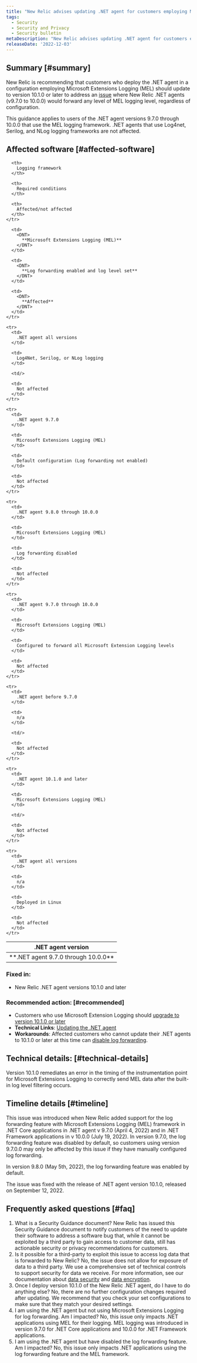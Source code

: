 ```yaml
---
title: "New Relic advises updating .NET agent for customers employing Microsoft Extensions Logging with log forwarding enabled"
tags:
  - Security
  - Security and Privacy
  - Security bulletin
metaDescription: "New Relic advises updating .NET agent for customers employing Microsoft Extensions Logging with log forwarding enabled"
releaseDate: '2022-12-03'
---
```


## Summary [#summary]

New Relic is recommending that customers who deploy the .NET agent in a configuration employing Microsoft Extensions Logging (MEL) should update to version 10.1.0 or later to address an [issue](/docs/release-notes/agent-release-notes/net-release-notes/net-agent-10-1-0/) where New Relic .NET agents (v9.7.0 to 10.0.0) would forward any level of MEL logging level, regardless of configuration.

This guidance applies to users of the .NET agent versions 9.7.0 through 10.0.0 that use the MEL logging framework. .NET agents that use Log4net, Serilog, and NLog logging frameworks are not affected.

## Affected software [#affected-software]

<table>
  <thead>
    <tr>
      <th style={{ width: "200px" }}>
        .NET agent version
      </th>

      <th>
        Logging framework
      </th>

      <th>
        Required conditions
      </th>

      <th>
        Affected/not affected
      </th>
    </tr>
  </thead>

  <tbody>
    <tr>
      <td>
        <DNT>
          **.NET agent 9.7.0 through 10.0.0**
        </DNT>
      </td>

      <td>
        <DNT>
          **Microsoft Extensions Logging (MEL)**
        </DNT>
      </td>

      <td>
        <DNT>
          **Log forwarding enabled and log level set**
        </DNT>
      </td>

      <td>
        <DNT>
          **Affected**
        </DNT>
      </td>
    </tr>

    <tr>
      <td>
        .NET agent all versions
      </td>

      <td>
        Log4Net, Serilog, or NLog logging
      </td>

      <td/>

      <td>
        Not affected
      </td>
    </tr>

    <tr>
      <td>
        .NET agent 9.7.0
      </td>

      <td>
        Microsoft Extensions Logging (MEL)
      </td>

      <td>
        Default configuration (Log forwarding not enabled)
      </td>

      <td>
        Not affected
      </td>
    </tr>

    <tr>
      <td>
        .NET agent 9.8.0 through 10.0.0
      </td>

      <td>
        Microsoft Extensions Logging (MEL)
      </td>

      <td>
        Log forwarding disabled
      </td>

      <td>
        Not affected
      </td>
    </tr>

    <tr>
      <td>
        .NET agent 9.7.0 through 10.0.0
      </td>

      <td>
        Microsoft Extensions Logging (MEL)
      </td>

      <td>
        Configured to forward all Microsoft Extension Logging levels
      </td>

      <td>
        Not affected
      </td>
    </tr>

    <tr>
      <td>
        .NET agent before 9.7.0
      </td>

      <td>
        n/a
      </td>

      <td/>

      <td>
        Not affected
      </td>
    </tr>

    <tr>
      <td>
        .NET agent 10.1.0 and later
      </td>

      <td>
        Microsoft Extensions Logging (MEL)
      </td>

      <td/>

      <td>
        Not affected
      </td>
    </tr>

    <tr>
      <td>
        .NET agent all versions
      </td>

      <td>
        n/a
      </td>

      <td>
        Deployed in Linux
      </td>

      <td>
        Not affected
      </td>
    </tr>
  </tbody>
</table>

### Fixed in:

* New Relic .NET agent versions 10.1.0 and later

### Recommended action: [#recommended]

* Customers who use Microsoft Extension Logging should [upgrade to version 10.1.0 or later](/docs/apm/agents/net-agent/installation/update-net-agent/)
* <DNT>**Technical Links**</DNT>: [Updating the .NET agent](/docs/apm/agents/net-agent/installation/update-net-agent/)
* <DNT>**Workarounds**</DNT>: Affected customers who cannot update their .NET agents to 10.1.0 or later at this time can [disable log forwarding](/docs/logs/logs-context/disable-automatic-logging/).

## Technical details: [#technical-details]

Version 10.1.0 remediates an error in the timing of the instrumentation point for Microsoft Extensions Logging to correctly send MEL data after the built-in log level filtering occurs.

## Timeline details [#timeline]

This issue was introduced when New Relic added support for the log forwarding feature with Microsoft Extensions Logging (MEL) framework in .NET Core applications in .NET agent v 9.7.0 (April 4, 2022) and in .NET Framework applications in v 10.0.0 (July 19, 2022).  In version 9.7.0, the log forwarding feature was disabled by default, so customers using version 9.7.0.0 may only be affected by this issue if they have manually configured log forwarding.

In version 9.8.0 (May 5th, 2022), the log forwarding feature was enabled by default.

The issue was fixed with the release of .NET agent version 10.1.0, released on September 12, 2022.

## Frequently asked questions [#faq]

1. What is a Security Guidance document?
   New Relic has issued this Security Guidance document to notify customers of the need to update their software to address a software bug that, while it cannot be exploited by a third party to gain access to customer data, still has actionable security or privacy recommendations for customers.
2. Is it possible for a third-party to exploit this issue to access  log data that is forwarded to New Relic?
   No, the issue does not allow for exposure of data to a third party. We use a comprehensive set of technical controls to support security for data we receive. For more information, see our documentation about [data security](/docs/security/security-privacy/data-privacy/security-controls-privacy/) and [data encryption](/docs/security/security-privacy/compliance/data-encryption/).
3. Once I deploy version 10.1.0 of the New Relic .NET agent, do I have to do anything else?
   No, there are no further configuration changes required after updating. We recommend that you check your set configurations to make sure that they match your desired settings.
4. I am using the .NET agent but not using Microsoft Extensions Logging for log forwarding. Am I impacted?
   No, this issue only impacts .NET applications using MEL for their logging. MEL logging was introduced in version 9.7.0 for .NET Core applications and 10.0.0 for .NET Framework applications.
5. I am using the .NET agent but have disabled the log forwarding feature. Am I impacted?
   No, this issue only impacts .NET applications using the log forwarding feature and the MEL framework.
